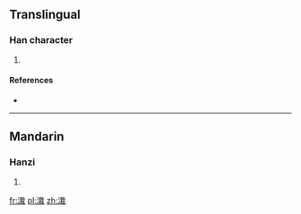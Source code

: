 ==Translingual==

===Han character===
{{Han char|rn=85|rad=水|as=10|sn=13|four=|canj=EJID}}

# {{defn|Han|sort=水10}}

====References====
* {{Han ref|kx=0640.170|dkj=17962|hdz=31693.010|uh=6EA8|ud=28328}}

----

==Mandarin==

===Hanzi===
{{cmn-hanzi|pin=[[cái]] ([[cai2]])|wg=ts'ai<sup>2</sup>}}

# {{defn|lang=cmn|sort=水10}}

[[fr:溨]]
[[pl:溨]]
[[zh:溨]]